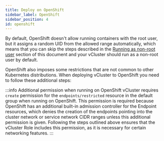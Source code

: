 ```yaml
---
title: Deploy on OpenShift
sidebar_label: OpenShift
sidebar_position: 4
id: openshift
---
```




By default, OpenShift doesn't allow running containers with the root user, but it assigns a random UID from the allowed range automatically, which means that you can skip the steps described in the [Running as non-root user](../security/rootless-mode.mdx) section of this document and your vCluster should run as a non-root user by default.

OpenShift also imposes some restrictions that are not common to other Kubernetes distributions.
When deploying vCluster to OpenShift you need to follow these additional steps:

<OpenshiftSegment/>

:::info Additional permission when running on OpenShift
vCluster requires `create` permission for the `endpoints/restricted` resource in the default group when running on OpenShift.
This permission is required because OpenShift has an additional built-in admission controller for the Endpoint resources, which denies the creation of the endpoints pointing into the cluster network or service network CIDR ranges unless this additional permission is given.
Following the steps outlined above ensures that the vCluster Role includes this permission, as it is necessary for certain networking features.
:::

